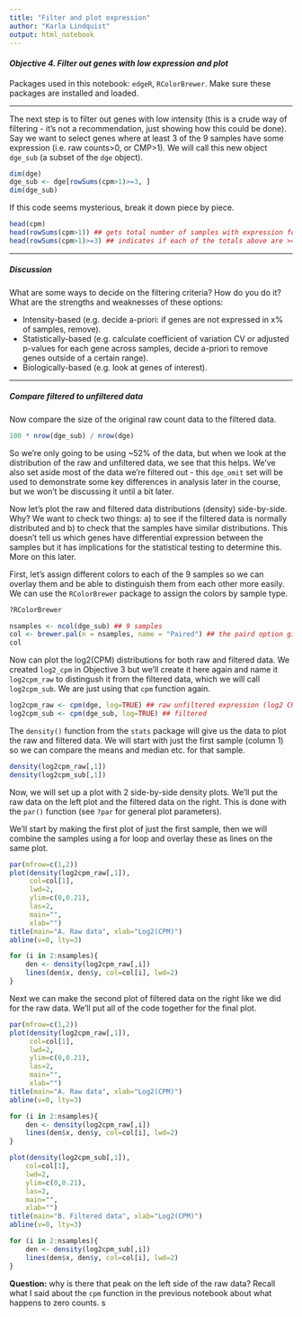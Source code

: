 ```yaml
---
title: "Filter and plot expression" 
author: "Karla Lindquist"
output: html_notebook
---
```


#### *Objective 4. Filter out genes with low expression and plot*

Packages used in this notebook: `edgeR`, `RColorBrewer`. Make sure these packages are installed and loaded.

------------------------------------------------------------------------

The next step is to filter out genes with low intensity (this is a crude way of filtering - it's not a recommendation, just showing how this could be done). Say we want to select genes where at least 3 of the 9 samples have some expression (i.e. raw counts\>0, or CMP\>1). We will call this new object `dge_sub` (a subset of the `dge` object).

```r
dim(dge)
dge_sub <- dge[rowSums(cpm>1)>=3, ]
dim(dge_sub)
```

If this code seems mysterious, break it down piece by piece.

```r
head(cpm)
head(rowSums(cpm>1)) ## gets total number of samples with expression for each gene
head(rowSums(cpm>1)>=3) ## indicates if each of the totals above are >= 3
```

------------------------------------------------------------------------

##### **Discussion**

What are some ways to decide on the filtering criteria? How do you do it? What are the strengths and weaknesses of these options:

-   Intensity-based (e.g. decide a-priori: if genes are not expressed in x% of samples, remove).
-   Statistically-based (e.g. calculate coefficient of variation CV or adjusted p-values for each gene across samples, decide a-priori to remove genes outside of a certain range).
-   Biologically-based (e.g. look at genes of interest).

------------------------------------------------------------------------

##### Compare filtered to unfiltered data

Now compare the size of the original raw count data to the filtered data.

```r
100 * nrow(dge_sub) / nrow(dge)
```

So we're only going to be using \~52% of the data, but when we look at the distribution of the raw and unfiltered data, we see that this helps. We've also set aside most of the data we're filtered out - this `dge_omit` set will be used to demonstrate some key differences in analysis later in the course, but we won't be discussing it until a bit later.

Now let's plot the raw and filtered data distributions (density) side-by-side. Why? We want to check two things: a) to see if the filtered data is normally distributed and b) to check that the samples have similar distributions. This doesn't tell us which genes have differential expression between the samples but it has implications for the statistical testing to determine this. More on this later.

First, let's assign different colors to each of the 9 samples so we can overlay them and be able to distinguish them from each other more easily. We can use the `RColorBrewer` package to assign the colors by sample type.

```r
?RColorBrewer

nsamples <- ncol(dge_sub) ## 9 samples
col <- brewer.pal(n = nsamples, name = "Paired") ## the paird option gives up to 12 distinct colors 
col
```

Now can plot the log2(CPM) distributions for both raw and filtered data. We created `log2_cpm` in Objective 3 but we'll create it here again and name it `log2cpm_raw` to distingush it from the filtered data, which we will call `log2cpm_sub`. We are just using that `cpm` function again.

```r
log2cpm_raw <- cpm(dge, log=TRUE) ## raw unfiltered expression (log2 CPM)
log2cpm_sub <- cpm(dge_sub, log=TRUE) ## filtered
```

The `density()` function from the `stats` package will give us the data to plot the raw and filtered data. We will start with just the first sample (column 1) so we can compare the means and median etc. for that sample.

```r
density(log2cpm_raw[,1])
density(log2cpm_sub[,1])
```

Now, we will set up a plot with 2 side-by-side density plots. We'll put the raw data on the left plot and the filtered data on the right. This is done with the `par()` function (see `?par` for general plot parameters).

We'll start by making the first plot of just the first sample, then we will combine the samples using a for loop and overlay these as lines on the same plot.

```r
par(mfrow=c(1,2))
plot(density(log2cpm_raw[,1]),
     col=col[1], 
     lwd=2, 
     ylim=c(0,0.21), 
     las=2, 
     main="", 
     xlab="")
title(main="A. Raw data", xlab="Log2(CPM)")
abline(v=0, lty=3)

for (i in 2:nsamples){
    den <- density(log2cpm_raw[,i])
    lines(den$x, den$y, col=col[i], lwd=2)
}
```

Next we can make the second plot of filtered data on the right like we did for the raw data. We'll put all of the code together for the final plot.

```r
par(mfrow=c(1,2))
plot(density(log2cpm_raw[,1]),
     col=col[1], 
     lwd=2, 
     ylim=c(0,0.21), 
     las=2, 
     main="", 
     xlab="")
title(main="A. Raw data", xlab="Log2(CPM)")
abline(v=0, lty=3)

for (i in 2:nsamples){
    den <- density(log2cpm_raw[,i])
    lines(den$x, den$y, col=col[i], lwd=2)
}

plot(density(log2cpm_sub[,1]), 
    col=col[1], 
    lwd=2, 
    ylim=c(0,0.21), 
    las=2, 
    main="", 
    xlab="")
title(main="B. Filtered data", xlab="Log2(CPM)")
abline(v=0, lty=3)

for (i in 2:nsamples){
    den <- density(log2cpm_sub[,i])
    lines(den$x, den$y, col=col[i], lwd=2)
}
```

**Question:** why is there that peak on the left side of the raw data? Recall what I said about the `cpm` function in the previous notebook about what happens to zero counts. s
